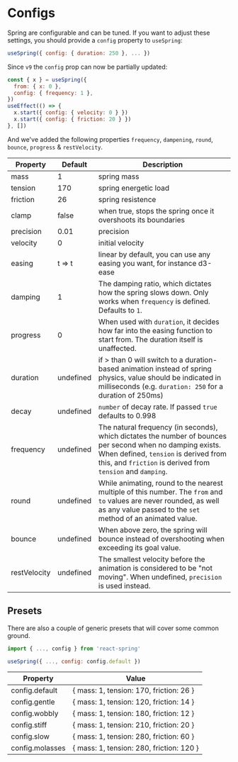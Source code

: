 
# Configs

Spring are configurable and can be tuned. If you want to adjust these settings, you should provide a `config` property to `useSpring`:

```js
useSpring({ config: { duration: 250 }, ... })
```

Since `v9` the `config` prop can now be partially updated:

```jsx
const { x } = useSpring({
  from: { x: 0 },
  config: { frequency: 1 },
})
useEffect(() => {
  x.start({ config: { velocity: 0 } })
  x.start({ config: { friction: 20 } })
}, [])
```

And we've added the following properties `frequency`, `dampening`, `round`, `bounce`, `progress` & `restVelocity`.

| Property     | Default   | Description                                                                                                                                                                                                       |
| ------------ | --------- | ----------------------------------------------------------------------------------------------------------------------------------------------------------------------------------------------------------------- |
| mass         | 1         | spring mass                                                                                                                                                                                                       |
| tension      | 170       | spring energetic load                                                                                                                                                                                             |
| friction     | 26        | spring resistence                                                                                                                                                                                                 |
| clamp        | false     | when true, stops the spring once it overshoots its boundaries                                                                                                                                                     |
| precision    | 0.01      | precision                                                                                                                                                                                                         |
| velocity     | 0         | initial velocity                                                                                                                                                                                                  |
| easing       | t => t    | linear by default, you can use any easing you want, for instance d3-ease                                                                                                                                          |
| damping      | 1         | The damping ratio, which dictates how the spring slows down. Only works when `frequency` is defined. Defaults to `1`.                                                                                             |
| progress     | 0         | When used with `duration`, it decides how far into the easing function to start from. The duration itself is unaffected.                                                                                          |
| duration     | undefined | if > than 0 will switch to a duration-based animation instead of spring physics, value should be indicated in milliseconds (e.g. `duration: 250` for a duration of 250ms)                                         |
| decay        | undefined | `number` of decay rate. If passed `true` defaults to 0.998                                                                                                                                                        |
| frequency    | undefined | The natural frequency (in seconds), which dictates the number of bounces per second when no damping exists. When defined, `tension` is derived from this, and `friction` is derived from `tension` and `damping`. |
| round        | undefined | While animating, round to the nearest multiple of this number. The `from` and `to` values are never rounded, as well as any value passed to the `set` method of an animated value.                                |
| bounce       | undefined | When above zero, the spring will bounce instead of overshooting when exceeding its goal value.                                                                                                                    |
| restVelocity | undefined | The smallest velocity before the animation is considered to be "not moving". When undefined, `precision` is used instead.                                                                                         |

<CodeBlock
  live
  url="https://codesandbox.io/embed/flamboyant-agnesi-x1vjb?fontsize=14&hidenavigation=1&theme=dark&view=preview&hidedevtools=1&hidenavigation=1"
/>

## Presets

There are also a couple of generic presets that will cover some common ground.

```jsx
import { ..., config } from 'react-spring'

useSpring({ ..., config: config.default })
```

| Property        | Value                                    |
| --------------- | ---------------------------------------- |
| config.default  | { mass: 1, tension: 170, friction: 26 }  |
| config.gentle   | { mass: 1, tension: 120, friction: 14 }  |
| config.wobbly   | { mass: 1, tension: 180, friction: 12 }  |
| config.stiff    | { mass: 1, tension: 210, friction: 20 }  |
| config.slow     | { mass: 1, tension: 280, friction: 60 }  |
| config.molasses | { mass: 1, tension: 280, friction: 120 } |

<CodeBlock
  live
  url="https://codesandbox.io/embed/react-spring-preset-configs-kdv7r?fontsize=14&hidenavigation=1&theme=dark&view=preview&hidedevtools=1&hidenavigation=1"
/>
